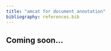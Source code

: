 ```yaml
---
title: "amcat for document annotation"
bibliography: references.bib
---
```


::: {.callout-important}
# Coming soon...
:::
